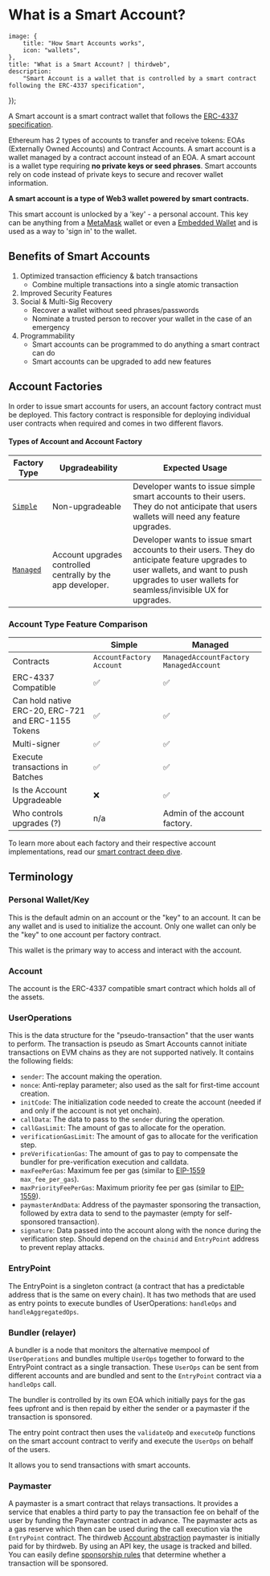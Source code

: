 
# What is a Smart Account?

	image: {
		title: "How Smart Accounts works",
		icon: "wallets",
	},
	title: "What is a Smart Account? | thirdweb",
	description:
		"Smart Account is a wallet that is controlled by a smart contract following the ERC-4337 specification",
});

A Smart account is a smart contract wallet that follows the [ERC-4337 specification](https://eips.ethereum.org/EIPS/eip-4337).

Ethereum has 2 types of accounts to transfer and receive tokens: EOAs (Externally Owned Accounts) and Contract Accounts. A smart account is a wallet managed by a contract account
instead of an EOA. A smart account is a wallet type requiring **no private keys or seed phrases**.
Smart accounts rely on code instead of private keys to secure and recover wallet information.

**A smart account is a type of Web3 wallet powered by smart contracts.**

This smart account is unlocked by a 'key' - a personal account. This key can be anything from a [MetaMask](/references/wallets/v2/MetaMaskWallet) wallet or even a [Embedded Wallet](../connect/embedded-wallet) and is used as a way to 'sign in' to the wallet.

## Benefits of Smart Accounts

1. Optimized transaction efficiency & batch transactions
   - Combine multiple transactions into a single atomic transaction
2. Improved Security Features
3. Social & Multi-Sig Recovery
   - Recover a wallet without seed phrases/passwords
   - Nominate a trusted person to recover your wallet in the case of an emergency
4. Programmability
   - Smart accounts can be programmed to do anything a smart contract can do
   - Smart accounts can be upgraded to add new features

## Account Factories

In order to issue smart accounts for users, an account factory contract must be deployed.
This factory contract is responsible for deploying individual user contracts when required and comes in two different flavors.

#### Types of Account and Account Factory

| Factory Type                                                         | Upgradeability                                              | Expected Usage                                                                                                                                                                                 |
| -------------------------------------------------------------------- | ----------------------------------------------------------- | ---------------------------------------------------------------------------------------------------------------------------------------------------------------------------------------------- |
| [`Simple`](https://thirdweb.com/thirdweb.eth/AccountFactory)         | Non-upgradeable                                             | Developer wants to issue simple smart accounts to their users. They do not anticipate that users wallets will need any feature upgrades.                                                       |
| [`Managed`](https://thirdweb.com/thirdweb.eth/ManagedAccountFactory) | Account upgrades controlled centrally by the app developer. | Developer wants to issue smart accounts to their users. They do anticipate feature upgrades to user wallets, and want to push upgrades to user wallets for seamless/invisible UX for upgrades. |

### Account Type Feature Comparison

|                                                     | Simple                     | Managed                                  |
| --------------------------------------------------- | -------------------------- | ---------------------------------------- |
| Contracts                                           | `AccountFactory` `Account` | `ManagedAccountFactory` `ManagedAccount` |
| ERC-4337 Compatible                                 | ✅                         | ✅                                       |
| Can hold native ERC-20, ERC-721 and ERC-1155 Tokens | ✅                         | ✅                                       |
| Multi-signer                                        | ✅                         | ✅                                       |
| Execute transactions in Batches                     | ✅                         | ✅                                       |
| Is the Account Upgradeable                          | ❌                         | ✅                                       |
| Who controls upgrades (?)                           | n/a                        | Admin of the account factory.            |

To learn more about each factory and their respective account implementations, read our [smart contract deep dive](https://blog.thirdweb.com/smart-contract-deep-dive-building-smart-wallets-for-individuals-and-teams/).

## Terminology

### Personal Wallet/Key

This is the default admin on an account or the "key" to an account. It can be any wallet and is used to initialize the account.
Only one wallet can only be the "key" to one account per factory contract.

This wallet is the primary way to access and interact with the account.

### Account

The account is the ERC-4337 compatible smart contract which holds all of the assets.

### UserOperations

This is the data structure for the "pseudo-transaction" that the user wants to perform. The transaction is pseudo as Smart Accounts cannot initiate transactions on EVM chains as they are not supported natively. It contains the following fields:

- `sender`: The account making the operation.
- `nonce`: Anti-replay parameter; also used as the salt for first-time account creation.
- `initCode`: The initialization code needed to create the account (needed if and only if the account is not yet onchain).
- `callData`: The data to pass to the `sender` during the operation.
- `callGasLimit`: The amount of gas to allocate for the operation.
- `verificationGasLimit`: The amount of gas to allocate for the verification step.
- `preVerificationGas`: The amount of gas to pay to compensate the bundler for pre-verification execution and calldata.
- `maxFeePerGas`: Maximum fee per gas (similar to [EIP-1559](https://eips.ethereum.org/EIPS/eip-1559) `max_fee_per_gas`).
- `maxPriorityFeePerGas`: Maximum priority fee per gas (similar to [EIP-1559](https://eips.ethereum.org/EIPS/eip-1559)).
- `paymasterAndData`: Address of the paymaster sponsoring the transaction, followed by extra data to send to the paymaster (empty for self-sponsored transaction).
- `signature`: Data passed into the account along with the nonce during the verification step. Should depend on the `chainid` and `EntryPoint` address to prevent replay attacks.

### EntryPoint

The EntryPoint is a singleton contract (a contract that has a predictable address that is the same on every chain).
It has two methods that are used as entry points to execute bundles of UserOperations: `handleOps` and `handleAggregatedOps`.

### Bundler (relayer)

A bundler is a node that monitors the alternative mempool of `UserOperations` and bundles multiple `UserOps` together to forward to the EntryPoint contract as a single transaction.
These `UserOps` can be sent from different accounts and are bundled and sent to the `EntryPoint` contract via a `handleOps` call.

The bundler is controlled by its own EOA which initially pays for the gas fees upfront and is then repaid by either the sender or a paymaster if the transaction is sponsored.

The entry point contract then uses the `validateOp` and `executeOp` functions on the smart account contract to verify and execute the `UserOps` on behalf of the users.

It allows you to send transactions with smart accounts.

### Paymaster

A paymaster is a smart contract that relays transactions. It provides a service that enables a third party to pay
the transaction fee on behalf of the user by funding the Paymaster contract in advance. The paymaster acts as a gas reserve which then
can be used during the call execution via the `EntryPoint` contract. The thirdweb [Account abstraction](/connect/account-abstraction) paymaster is initially paid for by thirdweb. By using an API key,
the usage is tracked and billed. You can easily define [sponsorship rules](/connect/account-abstraction/sponsorship-rules) that determine whether a transaction will be sponsored.
